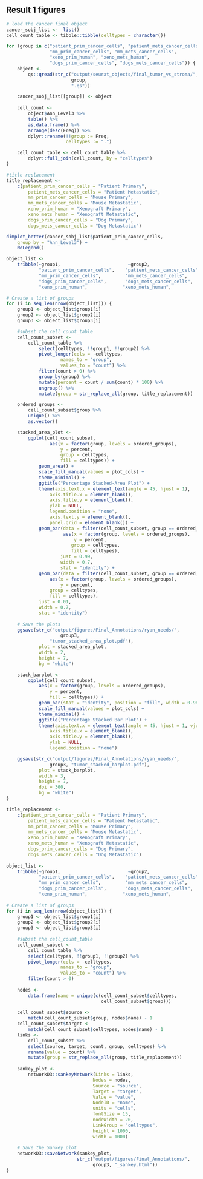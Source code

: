
## Result 1 figures
```r
# load the cancer final object
cancer_sobj_list <-  list()
cell_count_table <- tibble::tibble(celltypes = character())

for (group in c("patient_prim_cancer_cells", "patient_mets_cancer_cells",
                "mm_prim_cancer_cells", "mm_mets_cancer_cells",
                "xeno_prim_human", "xeno_mets_human",
                "dogs_prim_cancer_cells", "dogs_mets_cancer_cells")) {
    object <- 
        qs::qread(str_c("output/seurat_objects/final_tumor_vs_stroma/",
                        group,
                        ".qs"))

    cancer_sobj_list[[group]] <- object
                
    cell_count <-
        object$Ann_Level3 %>%
        table() %>%
        as.data.frame() %>%
        arrange(desc(Freq)) %>%
        dplyr::rename(!!group := Freq,
                      celltypes := ".")

    cell_count_table <- cell_count_table %>%
        dplyr::full_join(cell_count, by = "celltypes")
}

#title replacement
title_replacement <- 
    c(patient_prim_cancer_cells = "Patient Primary",
        patient_mets_cancer_cells = "Patient Metastatic",
        mm_prim_cancer_cells = "Mouse Primary",
        mm_mets_cancer_cells = "Mouse Metastatic",
        xeno_prim_human = "Xenograft Primary",
        xeno_mets_human = "Xenograft Metastatic",
        dogs_prim_cancer_cells = "Dog Primary",
        dogs_mets_cancer_cells = "Dog Metastatic")

dimplot_better(cancer_sobj_list$patient_prim_cancer_cells,
    group_by = "Ann_Level3") +
    NoLegend()

object_list <-
    tribble(~group1,                         ~group2,                       ~group3,
            "patient_prim_cancer_cells",    "patient_mets_cancer_cells",   "Human_Patients",
            "mm_prim_cancer_cells",         "mm_mets_cancer_cells",         "Syngeneic_Mouse",
            "dogs_prim_cancer_cells",       "dogs_mets_cancer_cells",       "Canine_Patients",
            "xeno_prim_human",             "xeno_mets_human",             "Human Patient_Xenograft")

# Create a list of groups
for (i in seq_len(nrow(object_list))) {
    group1 <- object_list$group1[i]
    group2 <- object_list$group2[i]
    group3 <- object_list$group3[i]

    #subset the cell_count_table
    cell_count_subset <-
        cell_count_table %>%
            select(celltypes, !!group1, !!group2) %>%
            pivot_longer(cols = -celltypes,
                    names_to = "group",
                    values_to = "count") %>%
            filter(count > 0) %>%
            group_by(group) %>%
            mutate(percent = count / sum(count) * 100) %>%
            ungroup() %>%
            mutate(group = str_replace_all(group, title_replacement))

    ordered_groups <-
        cell_count_subset$group %>%
        unique() %>%
        as.vector()

    stacked_area_plot <-
        ggplot(cell_count_subset,
                aes(x = factor(group, levels = ordered_groups), 
                    y = percent,
                    group = celltypes,
                    fill = celltypes)) +
            geom_area() +
            scale_fill_manual(values = plot_cols) +
            theme_minimal() +
            ggtitle("Percentage Stacked-Area Plot") +
            theme(axis.text.x = element_text(angle = 45, hjust = 1),
                axis.title.x = element_blank(),
                axis.title.y = element_blank(),
                ylab = NULL,
                legend.position = "none",
                axis.text.y = element_blank(),
                panel.grid = element_blank()) +
            geom_bar(data = filter(cell_count_subset, group == ordered_groups[1]),
                     aes(x = factor(group, levels = ordered_groups), 
                         y = percent,
                        group = celltypes,
                        fill = celltypes),
                    just = 0.99,
                    width = 0.7,
                    stat = "identity") +
            geom_bar(data = filter(cell_count_subset, group == ordered_groups[2]),
                aes(x = factor(group, levels = ordered_groups), 
                    y = percent,
                group = celltypes,
                fill = celltypes),
            just = 0.01,
            width = 0.7,
            stat = "identity")
        
    # Save the plots
    ggsave(str_c("output/figures/Final_Annotations/ryan_needs/",
                    group3,
                "tumor_stacked_area_plot.pdf"),
            plot = stacked_area_plot,
            width = 2,
            height = 7,
            bg = "white")

    stack_barplot <-
        ggplot(cell_count_subset,
            aes(x = factor(group, levels = ordered_groups), 
                y = percent,
                fill = celltypes)) +
            geom_bar(stat = "identity", position = "fill", width = 0.98) + 
            scale_fill_manual(values = plot_cols) +
            theme_minimal() +
            ggtitle("Percentage Stacked Bar Plot") +
            theme(axis.text.x = element_text(angle = 45, hjust = 1, vjust = 1),
                axis.title.x = element_blank(),
                axis.title.y = element_blank(),
                ylab = NULL,
                legend.position = "none")

    ggsave(str_c("output/figures/Final_Annotations/ryan_needs/",
                group3, "tumor_stacked_barplot.pdf"),
            plot = stack_barplot,
            width = 3,
            height = 7,
            dpi = 300,
            bg = "white")
}


```


```r
title_replacement <-
    c(patient_prim_cancer_cells = "Patient Primary",
        patient_mets_cancer_cells = "Patient Metastatic",
        mm_prim_cancer_cells = "Mouse Primary",
        mm_mets_cancer_cells = "Mouse Metastatic",
        xeno_prim_human = "Xenograft Primary",
        xeno_mets_human = "Xenograft Metastatic",
        dogs_prim_cancer_cells = "Dog Primary",
        dogs_mets_cancer_cells = "Dog Metastatic")
 
object_list <-
    tribble(~group1,                         ~group2,                       ~group3,
            "patient_prim_cancer_cells",    "patient_mets_cancer_cells",   "Human_Patients",
            "mm_prim_cancer_cells",         "mm_mets_cancer_cells",         "Syngeneic_Mouse",
            "dogs_prim_cancer_cells",       "dogs_mets_cancer_cells",       "Canine_Patients",
            "xeno_prim_human",             "xeno_mets_human",             "Human Patient_Xenograft")
 
# Create a list of groups
for (i in seq_len(nrow(object_list))) {
    group1 <- object_list$group1[i]
    group2 <- object_list$group2[i]
    group3 <- object_list$group3[i]
 
    #subset the cell_count_table
    cell_count_subset <-
        cell_count_table %>%
        select(celltypes, !!group1, !!group2) %>%
        pivot_longer(cols = -celltypes,
                    names_to = "group",
                    values_to = "count") %>%
        filter(count > 0)
   
    nodes <-
        data.frame(name = unique(c(cell_count_subset$celltypes,
                                   cell_count_subset$group)))
   
    cell_count_subset$source <-
        match(cell_count_subset$group, nodes$name) - 1
    cell_count_subset$target <-
        match(cell_count_subset$celltypes, nodes$name) - 1
    links <-        
        cell_count_subset %>%
        select(source, target, count, group, celltypes) %>%
        rename(value = count) %>%
        mutate(group = str_replace_all(group, title_replacement))
 
    sankey_plot <-
        networkD3::sankeyNetwork(Links = links,
                                Nodes = nodes,
                                Source = "source",
                                Target = "target",
                                Value = "value",
                                NodeID = "name",
                                units = "cells",
                                fontSize = 15,
                                nodeWidth = 20,
                                LinkGroup = "celltypes",
                                height = 1000,
                                width = 1000)
   
    # Save the Sankey plot
    networkD3::saveNetwork(sankey_plot,
                          str_c("output/figures/Final_Annotations/",
                                group3, "_sankey.html"))
}



```